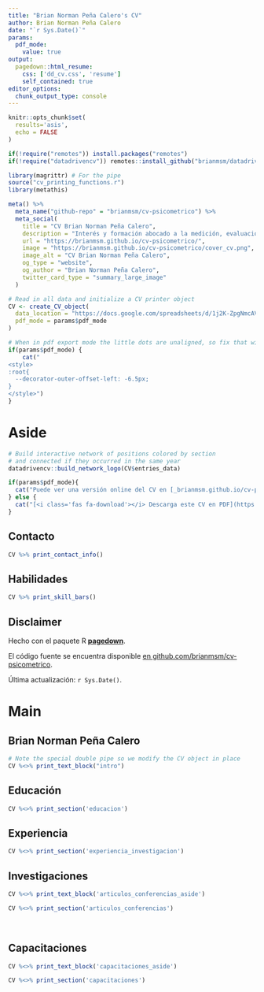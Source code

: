 ```yaml
---
title: "Brian Norman Peña Calero's CV"
author: Brian Norman Peña Calero
date: "`r Sys.Date()`"
params:
  pdf_mode:
    value: true
output:
  pagedown::html_resume:
    css: ['dd_cv.css', 'resume']
    self_contained: true
editor_options: 
  chunk_output_type: console
---
```


```r
knitr::opts_chunk$set(
  results='asis', 
  echo = FALSE
)

if(!require("remotes")) install.packages("remotes")
if(!require("datadrivencv")) remotes::install_github("brianmsm/datadrivencv")

library(magrittr) # For the pipe
source("cv_printing_functions.r")
library(metathis)
```

```r
meta() %>%
  meta_name("github-repo" = "brianmsm/cv-psicometrico") %>%
  meta_social(
    title = "CV Brian Norman Peña Calero",
    description = "Interés y formación abocado a la medición, evaluación, análisis y desarrollo de proyectos de investigación",
    url = "https://brianmsm.github.io/cv-psicometrico/",
    image = "https://brianmsm.github.io/cv-psicometrico/cover_cv.png",
    image_alt = "CV Brian Norman Peña Calero",
    og_type = "website",
    og_author = "Brian Norman Peña Calero",
    twitter_card_type = "summary_large_image"
  )
```

```r
# Read in all data and initialize a CV printer object
CV <- create_CV_object(
  data_location = "https://docs.google.com/spreadsheets/d/1j2K-ZpgNmcAVLz2NY6M_-2fZ1KLvC2uvOMG5qnrpBII",
  pdf_mode = params$pdf_mode
)
```


```r
# When in pdf export mode the little dots are unaligned, so fix that with some conditional CSS.
if(params$pdf_mode) {
    cat("
<style>
:root{
  --decorator-outer-offset-left: -6.5px;
}
</style>")
}
```


Aside
================================================================================

```r
# Build interactive network of positions colored by section
# and connected if they occurred in the same year
datadrivencv::build_network_logo(CV$entries_data)
```


```r
if(params$pdf_mode){
  cat("Puede ver una versión online del CV en [_brianmsm.github.io/cv-psicometrico_](https://brianmsm.github.io/cv-psicometrico/)")
} else {
  cat("[<i class='fas fa-download'></i> Descarga este CV en PDF](https://github.com/brianmsm/cv-psicometrico/raw/main/cv.pdf)")
}
```

Contacto {#contact}
--------------------------------------------------------------------------------

```r
CV %>% print_contact_info()
```



Habilidades {#skills}
--------------------------------------------------------------------------------

```r
CV %>% print_skill_bars()
```



Disclaimer {#disclaimer}
--------------------------------------------------------------------------------

Hecho con el paquete R [**pagedown**](https://github.com/rstudio/pagedown). 

El código fuente se encuentra disponible [en github.com/brianmsm/cv-psicometrico](https://github.com/brianmsm/cv-psicometrico).

Última actualización: `r Sys.Date()`.



Main
================================================================================

Brian Norman Peña Calero {#title}
--------------------------------------------------------------------------------

```r
# Note the special double pipe so we modify the CV object in place
CV %<>% print_text_block("intro") 
```



Educación {data-icon=graduation-cap data-concise=true}
--------------------------------------------------------------------------------

```r
CV %<>% print_section('educacion')
```



Experiencia {data-icon=laptop}
--------------------------------------------------------------------------------

```r
CV %<>% print_section('experiencia_investigacion')
```


Investigaciones {data-icon=book}
--------------------------------------------------------------------------------
::: aside
```r
CV %<>% print_text_block('articulos_conferencias_aside')
```
:::

```r
CV %<>% print_section('articulos_conferencias')
```

<br>

Capacitaciones {data-icon=chalkboard-teacher}
--------------------------------------------------------------------------------

::: aside
```r
CV %<>% print_text_block('capacitaciones_aside')
```
:::

```r
CV %<>% print_section('capacitaciones')
```



